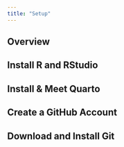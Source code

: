 ```yaml
---
title: "Setup"
---
```


## Overview

## Install R and RStudio

## Install & Meet Quarto

## Create a GitHub Account

## Download and Install Git